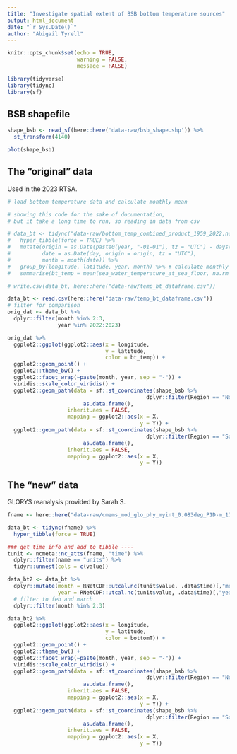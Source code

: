 ```yaml
---
title: "Investigate spatial extent of BSB bottom temperature sources"
output: html_document
date: "`r Sys.Date()`"
author: "Abigail Tyrell"
---
```


```r
knitr::opts_chunk$set(echo = TRUE,
                      warning = FALSE,
                      message = FALSE)

library(tidyverse)
library(tidync)
library(sf)
```


## BSB shapefile
```r
shape_bsb <- read_sf(here::here('data-raw/bsb_shape.shp')) %>%
  st_transform(4140)

plot(shape_bsb)
```

## The "original" data

Used in the 2023 RTSA.

```r
# load bottom temperature data and calculate monthly mean

# showing this code for the sake of documentation,
# but it take a long time to run, so reading in data from csv

# data_bt <- tidync("data-raw/bottom_temp_combined_product_1959_2022.nc") %>% # original file from Hubert, NE shelf
#   hyper_tibble(force = TRUE) %>%
#   mutate(origin = as.Date(paste0(year, "-01-01"), tz = "UTC") - days(1),
#          date = as.Date(day, origin = origin, tz = "UTC"),
#          month = month(date)) %>%
#   group_by(longitude, latitude, year, month) %>% # calculate monthly mean
#   summarise(bt_temp = mean(sea_water_temperature_at_sea_floor, na.rm = TRUE))

# write.csv(data_bt, here::here("data-raw/temp_bt_dataframe.csv"))

data_bt <- read.csv(here::here("data-raw/temp_bt_dataframe.csv"))
# filter for comparison
orig_dat <- data_bt %>%
  dplyr::filter(month %in% 2:3,
                year %in% 2022:2023)

orig_dat %>%
  ggplot2::ggplot(ggplot2::aes(x = longitude,
                               y = latitude,
                               color = bt_temp)) +
  ggplot2::geom_point() +
  ggplot2::theme_bw() +
  ggplot2::facet_wrap(~paste(month, year, sep = "-")) +
  viridis::scale_color_viridis() +
  ggplot2::geom_path(data = sf::st_coordinates(shape_bsb %>% 
                                            dplyr::filter(Region == "North")) %>%
                        as.data.frame(),
                   inherit.aes = FALSE,
                   mapping = ggplot2::aes(x = X,
                                          y = Y)) +
  ggplot2::geom_path(data = sf::st_coordinates(shape_bsb %>% 
                                            dplyr::filter(Region == "South")) %>%
                        as.data.frame(),
                   inherit.aes = FALSE,
                   mapping = ggplot2::aes(x = X,
                                          y = Y))
```

## The "new" data

GLORYS reanalysis provided by Sarah S.

```r
fname <- here::here("data-raw/cmems_mod_glo_phy_myint_0.083deg_P1D-m_1713817868836.nc")

data_bt <- tidync(fname) %>%
  hyper_tibble(force = TRUE)

### get time info and add to tibble ----
tunit <- ncmeta::nc_atts(fname, "time") %>%
  dplyr::filter(name == "units") %>%
  tidyr::unnest(cols = c(value))

data_bt2 <- data_bt %>%
  dplyr::mutate(month = RNetCDF::utcal.nc(tunit$value, .data$time)[,"month"],
                year = RNetCDF::utcal.nc(tunit$value, .data$time)[,"year"]) %>%
  # filter to feb and march
  dplyr::filter(month %in% 2:3)

data_bt2 %>%
  ggplot2::ggplot(ggplot2::aes(x = longitude,
                               y = latitude,
                               color = bottomT)) +
  ggplot2::geom_point() +
  ggplot2::theme_bw() +
  ggplot2::facet_wrap(~paste(month, year, sep = "-")) +
  viridis::scale_color_viridis() +
  ggplot2::geom_path(data = sf::st_coordinates(shape_bsb %>% 
                                            dplyr::filter(Region == "North")) %>%
                        as.data.frame(),
                   inherit.aes = FALSE,
                   mapping = ggplot2::aes(x = X,
                                          y = Y)) +
  ggplot2::geom_path(data = sf::st_coordinates(shape_bsb %>% 
                                            dplyr::filter(Region == "South")) %>%
                        as.data.frame(),
                   inherit.aes = FALSE,
                   mapping = ggplot2::aes(x = X,
                                          y = Y))
```


